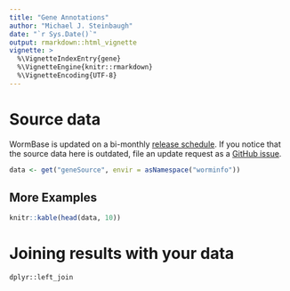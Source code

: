 ```yaml
---
title: "Gene Annotations"
author: "Michael J. Steinbaugh"
date: "`r Sys.Date()`"
output: rmarkdown::html_vignette
vignette: >
  %\VignetteIndexEntry{gene}
  %\VignetteEngine{knitr::rmarkdown}
  %\VignetteEncoding{UTF-8}
---
```


# Source data

WormBase is updated on a bi-monthly [release schedule](http://www.wormbase.org/about/release_schedule). If you notice that the source data here is outdated, file an update request as a [GitHub issue](https://github.com/steinbaugh/worminfo/issues).

```r
data <- get("geneSource", envir = asNamespace("worminfo"))
```

## More Examples

```r
knitr::kable(head(data, 10))
```

# Joining results with your data

`dplyr::left_join`

